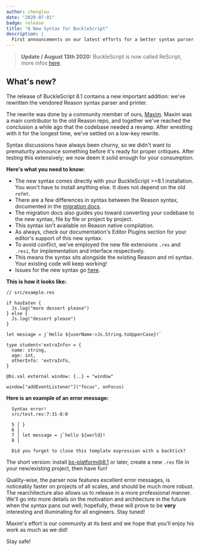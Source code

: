 ```yaml
---
author: chenglou
date: "2020-07-01"
badge: release
title: "A New Syntax for BuckleScript"
description: |
  First announcements on our latest efforts for a better syntax parser.
---
```


> **Update / August 13th 2020:**
> BuckleScript is now called ReScript, more infos [here](/blog/bucklescript-is-rebranding).

## What's new?

The release of BuckleScript 8.1 contains a new important addition: we've rewritten the vendored Reason syntax parser and printer.

The rewrite was done by a community member of ours, [Maxim](https://twitter.com/_binary_search). Maxim was a main contributor to the old Reason repo, and together we've reached the conclusion a while ago that the codebase needed a revamp. After wrestling with it for the longest time, we've settled on a low-key rewrite.

Syntax discussions have always been churny, so we didn't want to prematurity announce something before it's ready for proper critiques. After testing this extensively; we now deem it solid enough for your consumption.

**Here's what you need to know:**
- The new syntax comes directly with your BuckleScript >=8.1 installation. You won't have to install anything else. It does not depend on the old `refmt`.
- There are a few differences in syntax between the Reason syntax, documented in the [migration docs](/docs/manual/v8.0.0/migrate-from-bucklescript-reason).
- The migration docs also guides you toward converting your codebase to the new syntax, file by file or project by project.
- This syntax isn't available on Reason native compilation.
- As always, check our documentation's Editor Plugins section for your editor's support of this new syntax.
- To avoid conflict, we've employed the new file extensions `.res` and `.resi`, for implementation and interface respectively.
- This means the syntax sits alongside the existing Reason and ml syntax. Your existing code will keep working!
- Issues for the new syntax go [here](https://github.com/rescript-lang/syntax).

**This is how it looks like:**

```res
// src/example.res

if hasEaten {
  Js.log("more dessert please")
} else {
  Js.log("dessert please")
}

let message = j`Hello ${userName->Js.String.toUpperCase}!`

type student<'extraInfo> = {
  name: string,
  age: int,
  otherInfo: 'extraInfo,
}

@bs.val external window: {..} = "window"

window["addEventListener"]("focus", onFocus)
```

**Here is an example of an error message:**

```
  Syntax error!
  src/test.res:7:31-8:0

  5 │ }
  6 │
  7 │ let message = j`hello ${world}!
  8 │

  Did you forget to close this template expression with a backtick?
```

The short version: install bs-platform@8.1 or later, create a new `.res` file in your new/existing project, then have fun!

Quality-wise, the parser now features excellent error messages, is noticeably faster on projects of all scales, and should be much more robust. The rearchitecture also allows us to release in a more professional manner. We'll go into more details on the motivation and architecture in the future when the syntax pans out well; hopefully, these will prove to be **very** interesting and illuminating for all engineers. Stay tuned!

Maxim's effort is our community at its best and we hope that you'll enjoy his work as much as we did!

Stay safe!
